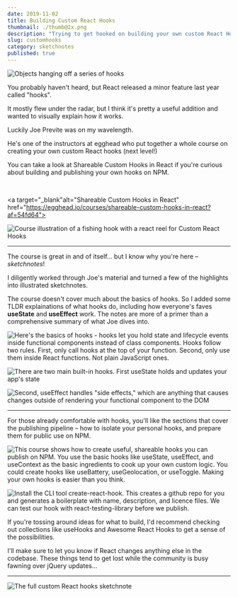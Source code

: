 ```yaml
---
date: 2019-11-02
title: Building Custom React Hooks
thumbnail: ./thumb@2x.png
description: "Trying to get hooked on building your own custom React Hooks?"
slug: customhooks
category: sketchnotes
published: true
---
```



<SketchesContainer>

<TwoCol>

<span>

![Objects hanging off a series of hooks](./thumb@2x.png)

</span>

<span>

You probably haven't heard, but <Link to="https://reactjs.org/docs/hooks-intro.html">React</Link> released a minor feature last year called "hooks".

It mostly flew under the radar, but I think it's pretty a useful addition and wanted to visually explain how it works.

</span>

</TwoCol>

Luckily <Link to="https://twitter.com/jsjoeio">Joe Previte</Link> was on my wavelength.

He's one of the instructors at <Link to="https://egghead.io/">egghead</Link> who put together a whole course on creating your own custom React hooks (next level!)



You can take a look at <Link to="https://egghead.io/courses/shareable-custom-hooks-in-react?af=54fd64">Shareable Custom Hooks in React</Link> if you're curious about building and publishing your own hooks on NPM.

<br />

<a target="_blank"alt="Shareable Custom Hooks in React" href="https://egghead.io/courses/shareable-custom-hooks-in-react?af=54fd64">

![Course illustration of a fishing hook with a react reel for Custom React Hooks](./shareable-custom-hooks-in-react.png)

</a>

---

The course is great in and of itself... but I know why you're here – _sketchnotes_!

I diligently worked through Joe's material and turned a few of the  highlights into illustrated sketchnotes.

The course doesn't cover much about the basics of hooks. So I added some TLDR explainations of what hooks do, including how everyone's faves **useState** and **useEffect** work.
The notes are more of a primer than a comprehensive summary of what Joe dives into.

![Here's the basics of hooks - hooks let you hold state and lifecycle events inside functional components instead of class components. Hooks follow two rules. First, only call hooks at the top of your function. Second, only use them inside React functions. Not plain JavaScript ones.](./customhooks-1.png)

![There are two main built-in hooks. First useState holds and updates your app's state](./customhooks-2.png)

![Second, useEffect handles "side effects," which are anything that causes changes outside of rendering your functional component to the DOM](./customhooks-3.png)

---

For those already comfortable with hooks, you'll like the sections that cover the publishing pipeline – how to isolate your personal hooks, and prepare them for public use on NPM.

![This course shows how to create useful, shareable hooks you can publish on NPM. You use the basic hooks like useState, useEffect, and useContext as the basic ingredients to cook up your own custom logic. You could create hooks like useBattery, useGeolocation, or useToggle. Making your own hooks is easier than you think.](./customhooks-4.png)

![Install the CLI tool create-react-hook. This creates a github repo for you and generates a boilerplate with name, description, and licence files. We can test our hook with react-testing-library before we publish.](./customhooks-5.png)

If you're tossing around ideas for what to build, I'd recommend checking out collections like  <Link to="https://usehooks.com/">useHooks</Link> and  <Link to="https://github.com/rehooks/awesome-react-hooks">Awesome React Hooks</Link> to get a sense of the possibilities.

I'll make sure to let you know if React changes anything else in the codebase. These things tend to get lost while the community is busy fawning over jQuery updates...

---

<FullSketchnote coursename="Shareable Custom Hooks in React" courselink="http://bit.ly/3av6FvK">

![The full custom React hooks sketchnote](./customhooks-mini.png)

</FullSketchnote>

</SketchesContainer>